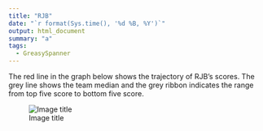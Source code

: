 ```yaml
---
title: "RJB"
date: "`r format(Sys.time(), '%d %B, %Y')`"
output: html_document
summary: "a"
tags:
  - GreasySpanner
---
```


The red line in the graph below shows the trajectory of RJB's scores. The grey line shows the team median and the grey ribbon indicates the range from top five score to bottom five score.

![Image title](RJB.jpg)
